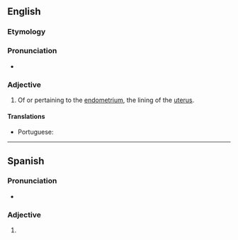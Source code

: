 ==English==

===Etymology===
{{suffix|en|endometrium|al}}

===Pronunciation===
* {{IPA|/ˌendəˈmiːtɹi.əl/|lang=en}}

===Adjective===
{{en-adj|-}}

# {{lb|en|anatomy}} Of or pertaining to the [[endometrium]], the lining of the [[uterus]].

====Translations====
{{trans-top|of or pertaining to the endometrium}}
* Portuguese: {{t|pt|endometrial}}
{{trans-mid}}
{{trans-bottom}}

----

==Spanish==

===Pronunciation===
* {{es-IPA}}

===Adjective===
{{es-adj|pl=endometriales}}

# {{l|en|endometrial}}